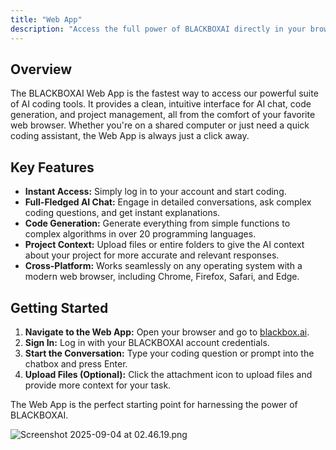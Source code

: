 ```yaml
---
title: "Web App"
description: "Access the full power of BLACKBOXAI directly in your browser."
---
```


## Overview

The BLACKBOXAI Web App is the fastest way to access our powerful suite of AI coding tools. It provides a clean, intuitive interface for AI chat, code generation, and project management, all from the comfort of your favorite web browser. Whether you're on a shared computer or just need a quick coding assistant, the Web App is always just a click away.

## Key Features

- **Instant Access:** Simply log in to your account and start coding.
- **Full-Fledged AI Chat:** Engage in detailed conversations, ask complex coding questions, and get instant explanations.
- **Code Generation:** Generate everything from simple functions to complex algorithms in over 20 programming languages.
- **Project Context:** Upload files or entire folders to give the AI context about your project for more accurate and relevant responses.
- **Cross-Platform:** Works seamlessly on any operating system with a modern web browser, including Chrome, Firefox, Safari, and Edge.

## Getting Started

1. **Navigate to the Web App:** Open your browser and go to [blackbox.ai](https://www.blackbox.ai/).
2. **Sign In:** Log in with your BLACKBOXAI account credentials.
3. **Start the Conversation:** Type your coding question or prompt into the chatbox and press Enter.
4. **Upload Files (Optional):** Click the attachment icon to upload files and provide more context for your task.

The Web App is the perfect starting point for harnessing the power of BLACKBOXAI.

![Screenshot 2025-09-04 at 02.46.19.png](/images/Screenshot2025-09-04at02.46.19.png)